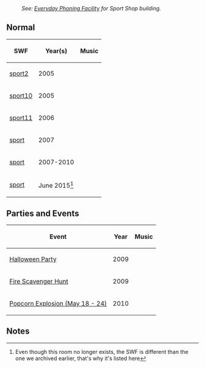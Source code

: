 {{CPW|Sports Shop}}
:''See: [[Everyday Phoning Facility]] for Sport Shop building.''

==Normal==
<center>
{|class="wikitable" border="1"
!SWF!!Year(s)!!Music
|-
|[[Media:ArtworkRoomsSport2.swf|sport2]]||2005||{{n/a}}
|-
|[[Media:ArtworkRoomsSport10.swf|sport10]]||2005||{{n/a}}
|-
|[[Media:ArtworkRoomsSport11.swf|sport11]]||2006||{{n/a}}
|-
|[[Media:RoomsSport.swf|sport]]||2007||{{n/a}}
|-
|[[Media:RoomsSport_2.swf|sport]]||2007-2010||{{n/a}}
|-
|[[Media:RoomsSport-June2015.swf|sport]]||June 2015<ref>Even though this room no longer exists, the SWF is different than the one we archived earlier, that's why it's listed here</ref>||{{n/a}}
|}
</center>

==Parties and Events==
<center>
{|class="wikitable" border="1"
!Event
!Year
!Music
|-
|<span class="plainlinks">[http://archives.clubpenguinwiki.info/swf.cpcheats.info/rooms/2009/halloween_october_2009/sport.swf Halloween Party]</span>||2009||{{n/a}}
|-
|<span class="plainlinks">[http://archives.clubpenguinwiki.info/swf.cpcheats.info/rooms/2009/senseis_scavenger_hunt_september_2009/sport.swf Fire Scavenger Hunt]</span>||2009||{{n/a}}
|-
|[[Media:RoomsSport-PopcornExplosion.swf|Popcorn Explosion (May 18 - 24)]]||2010||{{n/a}}
|}
</center>

==Notes==
<references />

{{Places}}